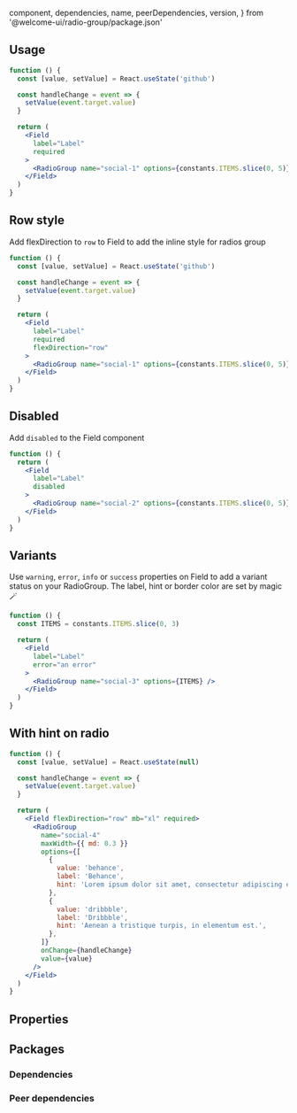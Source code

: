 
  component,
  dependencies,
  name,
  peerDependencies,
  version,
} from '@welcome-ui/radio-group/package.json'

<showcase
  version={version}
  name={name}
  component={component}
  description="Allows user to choose between some options and only one can be return."
/>

## Usage

```jsx
function () {
  const [value, setValue] = React.useState('github')

  const handleChange = event => {
    setValue(event.target.value)
  }

  return (
    <Field
      label="Label"
      required
    >
      <RadioGroup name="social-1" options={constants.ITEMS.slice(0, 5)} onChange={handleChange} value={value} />
    </Field>
  )
}
```

## Row style

Add flexDirection to `row` to Field to add the inline style for radios group

```jsx
function () {
  const [value, setValue] = React.useState('github')

  const handleChange = event => {
    setValue(event.target.value)
  }

  return (
    <Field
      label="Label"
      required
      flexDirection="row"
    >
      <RadioGroup name="social-1" options={constants.ITEMS.slice(0, 5)} onChange={handleChange} value={value} />
    </Field>
  )
}
```

## Disabled

Add `disabled` to the Field component

```jsx
function () {
  return (
    <Field
      label="Label"
      disabled
    >
      <RadioGroup name="social-2" options={constants.ITEMS.slice(0, 5)} value="github" />
    </Field>
  )
}
```

## Variants

Use `warning`, `error`, `info` or `success` properties on Field to add a variant status on your RadioGroup. The label, hint or border color are set by magic 🪄

```jsx
function () {
  const ITEMS = constants.ITEMS.slice(0, 3)

  return (
    <Field
      label="Label"
      error="an error"
    >
      <RadioGroup name="social-3" options={ITEMS} />
    </Field>
  )
}
```

## With hint on radio

```jsx
function () {
  const [value, setValue] = React.useState(null)

  const handleChange = event => {
    setValue(event.target.value)
  }

  return (
    <Field flexDirection="row" mb="xl" required>
      <RadioGroup
        name="social-4"
        maxWidth={{ md: 0.3 }}
        options={[
          {
            value: 'behance',
            label: 'Behance',
            hint: 'Lorem ipsum dolor sit amet, consectetur adipiscing elit.',
          },
          {
            value: 'dribbble',
            label: 'Dribbble',
            hint: 'Aenean a tristique turpis, in elementum est.',
          },
        ]}
        onChange={handleChange}
        value={value}
      />
    </Field>
  )
}
```

## Properties

<props propTypes={props.propTypes.RadioGroup} />

## Packages

### Dependencies

<dependencies dependencies={dependencies} />

### Peer dependencies

<dependencies dependencies={peerDependencies} />

<pagination />
